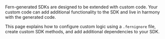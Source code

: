 Fern-generated SDKs are designed to be extended with custom code. Your custom
code can add additional functionality to the SDK and live in harmony with the
generated code. 

This page explains how to configure custom logic using a
`.fernignore` file, create custom SDK methods, and add additional dependencies to your SDK.